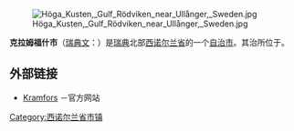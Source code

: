 {{Infobox Kommun|
fullname=Kramfors kommun|
isocode= |
capital={{link-en|克拉姆福什|Kramfors}}|
governor=|
county=[[西诺尔兰省|西诺尔兰省]]|
province=[[翁厄曼兰|翁厄曼兰]]|
arearank=第53名|
area=1,705|
areapercent=x.x|
population_as_of=2005|
populationrank=x| 
population=20,383| 
populationpercent=x.x|
populationdensity=12|
coatofarms=[[File:Kramfors_vapen.svg|100px]]|
map=Location in Västernorrland County, in northern Sweden<br />[[File:Kramfors_kommun.png|250px]]|
locationReadable=62°56′N 17°47′E |
location=62_56_N_17_47_E 
}}
[[File:Höga_Kusten,_Gulf_Rödviken_near_Ullånger,_Sweden.jpg|thumb]]

'''克拉姆福什市'''（[[瑞典文|瑞典文]]：{{lang|sv|''Kramfors kommun''}}）是[[瑞典|瑞典]]北部[[西诺尔兰省|西诺尔兰省]]的一个[[瑞典自治市|自治市]]。其治所位于{{link-en|克拉姆福什|Kramfors}}。

== 外部链接 ==
* [http://www.kramfors.se Kramfors] {{Wayback|url=http://www.kramfors.se/ |date=20201115103352 }}－官方网站

{{coord|62|56|N|17|47|E|source:enwiki-plaintext-parser|display=title}}
{{Västernorrland County}}
{{normdaten}}
{{DEFAULTSORT:Kramfors}}
[[Category:西诺尔兰省市镇|Category:西诺尔兰省市镇]]
{{Sweden-geo-stub}}